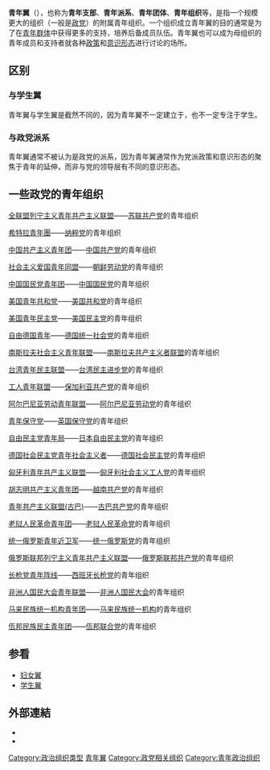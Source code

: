 {{unreferenced|time=2015-08-08T19:17:46+00:00}}
'''青年翼'''（{{lang-en|youth wing}}），也称为'''青年支部'''、'''青年派系'''、'''青年团体'''、'''青年组织'''等，是指一个规模更大的组织（一般是[[政党|政党]]）的附属青年组织。一个组织成立青年翼的目的通常是为了在[[青年|青年群体]]中获得更多的支持，培养后备成员队伍。青年翼也可以成为母组织的青年成员和支持者就各种[[政策|政策]]和[[意识形态|意识形态]]进行讨论的场所。

==区别==
===与学生翼===
青年翼与学生翼是截然不同的，因为青年翼不一定建立于，也不一定专注于学生。

===与政党派系===
青年翼通常不被认为是政党的派系，因为青年翼通常作为党派政策和意识形态的聚焦于青年的延伸，而非与党的领导层有不同的意识形态。

== 一些政党的青年组织 ==
[[全联盟列宁主义青年共产主义联盟|全联盟列宁主义青年共产主义联盟]]——[[苏联共产党|苏联共产党]]的青年组织

[[希特拉青年團|希特拉青年團]]——[[纳粹党|纳粹党]]的青年组织

[[中国共产主义青年团|中国共产主义青年团]]——[[中国共产党|中国共产党]]的青年组织

[[社会主义爱国青年同盟|社会主义爱国青年同盟]]——[[朝鲜劳动党|朝鲜劳动党]]的青年组织

[[中國國民黨青年團|中国国民党青年团]]——[[中国国民党|中国国民党]]的青年组织

[[美国青年共和党|美国青年共和党]]——[[美国共和党|美国共和党]]的青年组织

[[美国青年民主党|美国青年民主党]]——[[美国民主党|美国民主党]]的青年组织

[[自由德国青年|自由德国青年]]——[[德国统一社会党|德国统一社会党]]的青年组织

[[南斯拉夫社会主义青年联盟|南斯拉夫社会主义青年联盟]]——[[南斯拉夫共產主義者聯盟|南斯拉夫共产主义者联盟]]的青年组织

[[台湾青年民主联盟|台湾青年民主联盟]]——[[民主進步黨|台湾民主进步党]]的青年组织

[[工人青年联盟|工人青年联盟]]——[[保加利亚共产党|保加利亚共产党]]的青年组织

[[阿尔巴尼亚劳动青年联盟|阿尔巴尼亚劳动青年联盟]]——[[阿尔巴尼亚劳动党|阿尔巴尼亚劳动党]]的青年组织

[[青年保守党|青年保守党]]——[[英国保守党|英国保守党]]的青年组织

[[自由民主党青年局|自由民主党青年局]]——[[日本自由民主党|日本自由民主党]]的青年组织

[[德国社会民主党青年社会主义者|德国社会民主党青年社会主义者]]——[[德国社会民主党|德国社会民主党]]的青年组织

[[匈牙利青年共产主义联盟|匈牙利青年共产主义联盟]]——[[匈牙利社会主义工人党|匈牙利社会主义工人党]]的青年组织

[[胡志明共产主义青年团|胡志明共产主义青年团]]——[[越南共产党|越南共产党]]的青年组织

[[青年共产主义联盟_(古巴)|青年共产主义联盟(古巴)]]——[[古巴共产党|古巴共产党]]的青年组织

[[老挝人民革命青年团|老挝人民革命青年团]]——[[老挝人民革命党|老挝人民革命党]]的青年组织

[[统一俄罗斯青年近卫军|统一俄罗斯青年近卫军]]——[[統一俄羅斯|统一俄罗斯党]]的青年组织

[[俄罗斯联邦列宁主义青年共产主义联盟|俄罗斯联邦列宁主义青年共产主义联盟]]——[[俄罗斯联邦共产党|俄罗斯联邦共产党]]的青年组织

[[长枪党青年阵线|长枪党青年阵线]]——[[西班牙長槍黨|西班牙长枪党]]的青年组织

[[非洲人国民大会青年联盟|非洲人国民大会青年联盟]]——[[非洲人国民大会|非洲人国民大会]]的青年组织

[[马来民族统一机构青年团|马来民族统一机构青年团]]——[[马来民族统一机构|马来民族统一机构]]的青年组织

[[佤邦民族民主青年团|佤邦民族民主青年团]]——[[佤邦聯合黨|佤邦联合党]]的青年组织

==参看==
* [[妇女翼|妇女翼]]
* [[学生翼|学生翼]]

== 外部連結 ==
* {{cite web |url = http://www.ungdomsstyrelsen.se |title = Ungdomsstyrelsen |accessdate = 2020-09-21 |archive-date = 1997-03-29 |archive-url = https://web.archive.org/web/19970329050947/http://www.ungdomsstyrelsen.se/ |dead-url = no }}
* {{cite web |url = http://www.lsu.se |title = LSU }}

[[Category:政治组织类型|Category:政治组织类型]]
[[Category:青年翼|]]
[[Category:政党相关组织|Category:政党相关组织]]
[[Category:青年政治组织|Category:青年政治组织]]